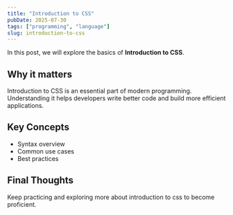 ```yaml
---
title: "Introduction to CSS"
pubDate: 2025-07-30
tags: ["programming", "language"]
slug: introduction-to-css
---
```


In this post, we will explore the basics of **Introduction to CSS**.

## Why it matters

Introduction to CSS is an essential part of modern programming. Understanding it helps developers write better code and build more efficient applications.

## Key Concepts

- Syntax overview
- Common use cases
- Best practices

## Final Thoughts

Keep practicing and exploring more about introduction to css to become proficient.
